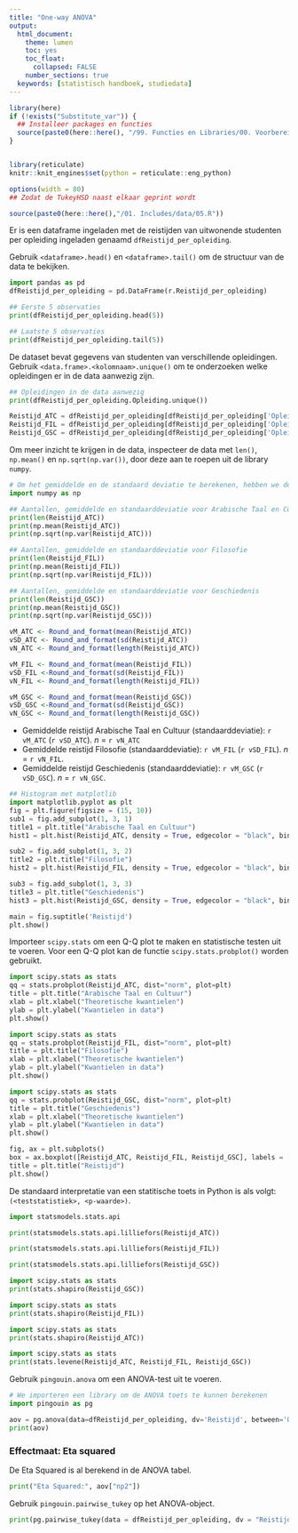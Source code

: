 ```yaml
---
title: "One-way ANOVA"
output:
  html_document:
    theme: lumen
    toc: yes
    toc_float: 
      collapsed: FALSE 
    number_sections: true
  keywords: [statistisch handboek, studiedata]
---
```


<!-- ## CLOSEDBLOK: Functies.R -->
```r
library(here)
if (!exists("Substitute_var")) {
  ## Installeer packages en functies
  source(paste0(here::here(), "/99. Functies en Libraries/00. Voorbereidingen.R"), echo = FALSE)
}
```
<!-- ## /CLOSEDBLOK: Functies.R -->

<style>
`r htmltools::includeHTML(paste0(here::here(),"/01. Includes/css/Stylesheet_SHHO.css"))`
</style>

<!-- ## CLOSEDBLOK: Header.R -->
```r
```
<!-- ## /CLOSEDBLOK: Header.R -->

<!-- ## CLOSEDBLOK: Reticulate.R -->
```r
library(reticulate)
knitr::knit_engines$set(python = reticulate::eng_python)
```
<!-- ## /CLOSEDBLOK: Reticulate.R -->

```r
options(width = 80)
## Zodat de TukeyHSD naast elkaar geprint wordt
```

<!-- ## OPENBLOK: Data-aanmaken.py -->
```r
source(paste0(here::here(),"/01. Includes/data/05.R"))
```
<!-- ## /OPENBLOK: Data-aanmaken.py -->

<!-- ## TEKSTBLOK: Dataset-inladen.py -->
Er is een dataframe ingeladen met de reistijden van uitwonende studenten per opleiding ingeladen genaamd `dfReistijd_per_opleiding`. 
<!-- ## /TEKSTBLOK: Dataset-inladen.py -->

<!-- ## TEKSTBLOK: Data-bekijken.py -->
Gebruik `<dataframe>.head()` en `<dataframe>.tail()` om de structuur van de data te bekijken.
<!-- ## /TEKSTBLOK: Data-bekijken.py -->

<!-- ## OPENBLOK: Data-bekijken.py -->
```python
import pandas as pd
dfReistijd_per_opleiding = pd.DataFrame(r.Reistijd_per_opleiding)
```

```python
## Eerste 5 observaties
print(dfReistijd_per_opleiding.head(5))
```

```python
## Laatste 5 observaties
print(dfReistijd_per_opleiding.tail(5))
```
<!-- ## /OPENBLOK: Data-bekijken.py -->

<!-- ## TEKSTBLOK: Data-bekijken2.py -->
De dataset bevat gegevens van studenten van verschillende opleidingen. Gebruik `<data.frame>.<kolomnaam>.unique()` om te onderzoeken welke opleidingen er in de data aanwezig zijn. 
<!-- ## /TEKSTBLOK: Data-bekijken2.py -->

<!-- ## OPENBLOK: Data-bekijken2.py -->
```python
## Opleidingen in de data aanwezig
print(dfReistijd_per_opleiding.Opleiding.unique())
```
<!-- ## /OPENBLOK: Data-bekijken2.py -->

<!-- ## OPENBLOK: Data-selecteren.py -->
```python
Reistijd_ATC = dfReistijd_per_opleiding[dfReistijd_per_opleiding['Opleiding'] == "Arabische Taal en Cultuur"]['Reistijd']
Reistijd_FIL = dfReistijd_per_opleiding[dfReistijd_per_opleiding['Opleiding'] == "Filosofie"]['Reistijd']
Reistijd_GSC = dfReistijd_per_opleiding[dfReistijd_per_opleiding['Opleiding'] == "Geschiedenis"]['Reistijd']
```
<!-- ## /OPENBLOK: Data-selecteren.py -->

<!-- ## TEKSTBLOK: Data-beschrijven.py -->
Om meer inzicht te krijgen in de data, inspecteer de data met `len()`, `np.mean()` en `np.sqrt(np.var())`, door deze aan te roepen uit de library `numpy`.
<!-- ## /TEKSTBLOK: Data-beschrijven.py -->

<!-- ## OPENBLOK: Data-beschrijven-inladen.py -->
```python
# Om het gemiddelde en de standaard deviatie te berekenen, hebben we de library 'numpy' nodig
import numpy as np
```
<!-- ## /OPENBLOK: Data-beschrijven-inladen.py -->

<!-- ## OPENBLOK: Data-beschrijven-1.py -->
```python
## Aantallen, gemiddelde en standaarddeviatie voor Arabische Taal en Cultuur
print(len(Reistijd_ATC))
print(np.mean(Reistijd_ATC))
print(np.sqrt(np.var(Reistijd_ATC)))
```

```python
## Aantallen, gemiddelde en standaarddeviatie voor Filosofie
print(len(Reistijd_FIL))
print(np.mean(Reistijd_FIL))
print(np.sqrt(np.var(Reistijd_FIL)))
```

```python
## Aantallen, gemiddelde en standaarddeviatie voor Geschiedenis
print(len(Reistijd_GSC))
print(np.mean(Reistijd_GSC))
print(np.sqrt(np.var(Reistijd_GSC)))
```
<!-- ## /OPENBLOK: Data-beschrijven-1.py -->

<!-- ## CLOSEDBLOK: Data-beschrijven.R -->
```r
vM_ATC <- Round_and_format(mean(Reistijd_ATC))
vSD_ATC <- Round_and_format(sd(Reistijd_ATC))
vN_ATC <- Round_and_format(length(Reistijd_ATC))

vM_FIL <- Round_and_format(mean(Reistijd_FIL))
vSD_FIL <-Round_and_format(sd(Reistijd_FIL))
vN_FIL <- Round_and_format(length(Reistijd_FIL))

vM_GSC <- Round_and_format(mean(Reistijd_GSC))
vSD_GSC <-Round_and_format(sd(Reistijd_GSC))
vN_GSC <- Round_and_format(length(Reistijd_GSC))
```
<!-- ## /CLOSEDBLOK: Data-beschrijven.R -->

<!-- ## TEKSTBLOK: Data-beschrijven.R-->
* Gemiddelde reistijd Arabische Taal en Cultuur (standaarddeviatie): `r vM_ATC` (`r vSD_ATC`). *n* = `r vN_ATC`  
* Gemiddelde reistijd Filosofie (standaarddeviatie): `r vM_FIL` (`r vSD_FIL`). *n* = `r vN_FIL`.
* Gemiddelde reistijd Geschiedenis (standaarddeviatie): `r vM_GSC` (`r vSD_GSC`). *n* = `r vN_GSC`.
<!-- ## /TEKSTBLOK: Data-beschrijven.R-->

<!-- ## OPENBLOK: Histogram.py -->
```python
## Histogram met matplotlib
import matplotlib.pyplot as plt
fig = plt.figure(figsize = (15, 10))
sub1 = fig.add_subplot(1, 3, 1)
title1 = plt.title("Arabische Taal en Cultuur")
hist1 = plt.hist(Reistijd_ATC, density = True, edgecolor = "black", bins = 10)

sub2 = fig.add_subplot(1, 3, 2)
title2 = plt.title("Filosofie")
hist2 = plt.hist(Reistijd_FIL, density = True, edgecolor = "black", bins = 10)

sub3 = fig.add_subplot(1, 3, 3)
title3 = plt.title("Geschiedenis")
hist3 = plt.hist(Reistijd_GSC, density = True, edgecolor = "black", bins = 12)

main = fig.suptitle('Reistijd')
plt.show()
```
<!-- ## /OPENBLOK: Histogram.py -->

<!-- ## TEKSTBLOK: QQplot.py -->
Importeer `scipy.stats` om een Q-Q plot te maken en statistische testen uit te voeren. Voor een Q-Q plot kan de functie `scipy.stats.probplot()` worden gebruikt.
<!-- ## TEKSTBLOK: QQplot.py -->

<!-- ## OPENBLOK: QQplot1.py -->
```python
import scipy.stats as stats
qq = stats.probplot(Reistijd_ATC, dist="norm", plot=plt)
title = plt.title("Arabische Taal en Cultuur")
xlab = plt.xlabel("Theoretische kwantielen")
ylab = plt.ylabel("Kwantielen in data")
plt.show()
```
<!-- ## /OPENBLOK: QQplot1.py -->

<!-- ## OPENBLOK: QQplot2.py -->
```python
import scipy.stats as stats
qq = stats.probplot(Reistijd_FIL, dist="norm", plot=plt)
title = plt.title("Filosofie")
xlab = plt.xlabel("Theoretische kwantielen")
ylab = plt.ylabel("Kwantielen in data")
plt.show()
```
<!-- ## /OPENBLOK: QQplot2.py -->

<!-- ## OPENBLOK: QQplot3.py -->
```python
import scipy.stats as stats
qq = stats.probplot(Reistijd_GSC, dist="norm", plot=plt)
title = plt.title("Geschiedenis")
xlab = plt.xlabel("Theoretische kwantielen")
ylab = plt.ylabel("Kwantielen in data")
plt.show()
```
<!-- ## OPENBLOK: QQplot3.py -->

<!-- ## OPENBLOK: Boxplot.py -->
```python
fig, ax = plt.subplots()
box = ax.boxplot([Reistijd_ATC, Reistijd_FIL, Reistijd_GSC], labels = ["Arabische Taal en Cultuur", "Filosofie", "Geschiedenis"])
title = plt.title("Reistijd")
plt.show()
```
<!-- ## /OPENBLOK: Boxplot.py -->

<!-- ## TEKSTBLOK: Lilliefors-test1.py -->
De standaard interpretatie van een statitische toets in Python is als volgt: `(<teststatistiek>, <p-waarde>)`.
<!-- ## /TEKSTBLOK: Lilliefors-test1.py -->

<!-- ## /OPENBLOK: Library-nortest inladen.py -->
```python
import statsmodels.stats.api
```
<!-- ## /OPENBLOK: Library-nortest inladen.py -->

<!-- ## OPENBLOK: Lilliefors-test-1.py -->
``` python
print(statsmodels.stats.api.lilliefors(Reistijd_ATC))
```
<!-- ## OPENBLOK: Lilliefors-test-1.py -->

<!-- ## OPENBLOK: Lilliefors-test-2.py -->
``` python
print(statsmodels.stats.api.lilliefors(Reistijd_FIL))
```
<!-- ## OPENBLOK: Lilliefors-test-2.py -->

<!-- ## OPENBLOK: Lilliefors-test-3.py -->
``` python
print(statsmodels.stats.api.lilliefors(Reistijd_GSC))
```
<!-- ## /OPENBLOK: Lilliefors-test-3.py -->

<!-- ## OPENBLOK: Shapiro-Wilk-test-3.py -->
``` python
import scipy.stats as stats
print(stats.shapiro(Reistijd_GSC))
```
<!-- ## /OPENBLOK: Shapiro-Wilk-test-3.py -->

<!-- ## OPENBLOK: Shapiro-Wilk-test-2.py -->
``` python
import scipy.stats as stats
print(stats.shapiro(Reistijd_FIL))
```
<!-- ## OPENBLOK: Shapiro-Wilk-test-2.py -->

<!-- ## OPENBLOK: Shapiro-Wilk-test-1.py -->
``` python
import scipy.stats as stats
print(stats.shapiro(Reistijd_ATC))
```
<!-- ## OPENBLOK: Shapiro-Wilk-test-1.py -->

<!-- ## OPENBLOK: Levenes-test.py -->
```python
import scipy.stats as stats
print(stats.levene(Reistijd_ATC, Reistijd_FIL, Reistijd_GSC))
```
<!-- ## /OPENBLOK: Levenes-test.py -->

<!-- ## TEKSTBLOK: ANOVA-toets.R -->
Gebruik `pingouin.anova` om een ANOVA-test uit te voeren.
<!-- ## /TEKSTBLOK: ANOVA-toets.R -->  

<!-- ## OPENBLOK: ANOVA-toets.py -->
```python
# We importeren een library om de ANOVA toets te kunnen berekenen
import pingouin as pg
```

```python
aov = pg.anova(data=dfReistijd_per_opleiding, dv='Reistijd', between='Opleiding', detailed=True)
print(aov)
```
<!-- ## /OPENBLOK: ANOVA-toets.py -->

### Effectmaat: Eta squared
De Eta Squared is al berekend in de ANOVA tabel.
<!-- ## OPENBLOK: Eta-squared.py --> 
```python
print("Eta Squared:", aov["np2"])
```
<!-- ## /OPENBLOK: Eta-squared.py -->

<!-- ## TEKSTBLOK: Tukey-HSD.R -->
Gebruik `pingouin.pairwise_tukey` op het ANOVA-object.
<!-- ## /TEKSTBLOK: Tukey-HSD.R -->

<!-- ## OPENBLOK: Tukey-HSD.py -->
```python
print(pg.pairwise_tukey(data = dfReistijd_per_opleiding, dv = "Reistijd", between = "Opleiding", effsize = "cohen"))
```
<!-- ## /OPENBLOK: Tukey-HSD.py -->
